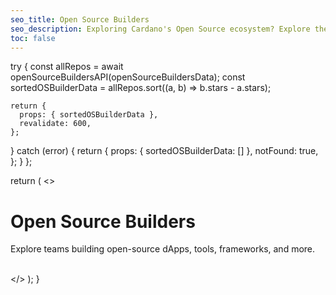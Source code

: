 ```yaml
---
seo_title: Open Source Builders
seo_description: Exploring Cardano's Open Source ecosystem? Explore the developer teams building tools, frameworks, and dApps that drive innovation on Cardano.
toc: false
---
```



  try {
    const allRepos = await openSourceBuildersAPI(openSourceBuildersData);
    const sortedOSBuilderData = allRepos.sort((a, b) => b.stars - a.stars);

    return {
      props: { sortedOSBuilderData },
      revalidate: 600,
    };

} catch (error) {
return {
props: { sortedOSBuilderData: [] },
notFound: true,
};
}
};

  return (
    <>
      <h1 className="nx-mt-2 nx-text-4xl nx-font-bold nx-tracking-tight nx-text-slate-900 dark:nx-text-slate-100">
        Open Source Builders
      </h1>
      <p className="nx-mt-6 nx-leading-7 first:nx-mt-0">
        Explore teams building open-source dApps, tools, frameworks, and more.
      </p>
      <br />
      <OpenSourceBuildersTable data={sortedOSBuilderData} />
    </>
  );
}
